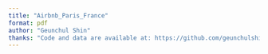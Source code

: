 ```yaml
---
title: "Airbnb_Paris_France"
format: pdf
author: "Geunchul Shin"
thanks: "Code and data are available at: https://github.com/geunchulshin/Airbnb_paris_france"
---
```

